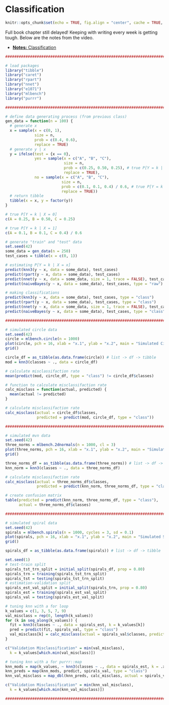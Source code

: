 # Classification

```r
knitr::opts_chunk$set(echo = TRUE, fig.align = "center", cache = TRUE, autodep = TRUE)
```

Full book chapter still delayed! Keeping with writing every week is getting tough. Below are the notes from the video.

- [**Notes:** Classification](files/classification.pdf)

<!-- TODO: add confusion matrix, and plot? -->

<!-- This chapter continues our discussion of **supervised learning** by introducing the **classification** tasks. Like regression, we will focus on the conditional distribution of the response. -->

<!-- Specifically, we will discuss: -->

<!-- - The setup for the **classification** task.  -->
<!-- - The **Bayes classifier** and **Bayes error**. -->
<!-- - Estimating **conditional probabilities**. -->
<!-- - Two simple **metrics** for the classification task. -->

<!-- ## R Setup and Source -->

<!-- ```{r packages, warning = FALSE, message = FALSE} -->
<!-- library(tibble)     # data frame printing -->
<!-- library(dplyr)      # data manipulation -->

<!-- library(knitr)      # creating tables -->
<!-- library(kableExtra) # styling tables -->
<!-- ``` -->

<!-- Additionally, objects from `ggplot2`, `GGally`, and `ISLR` are accessed. Recall that the [Welcome](index.html) chapter contains directions for installing all necessary packages for following along with the text. The R Markdown source is provided as some code, mostly for creating plots, has been suppressed from the rendered document that you are currently reading. -->

<!-- - **R Markdown Source:** [`classification.Rmd`](classification.Rmd) -->

<!-- ## Data Setup -->

<!-- ## Mathematical Setup -->

<!-- ## Example -->

<!-- ```{r, echo = FALSE} -->
<!-- set.seed(1) -->
<!-- joint_probs = round(1:12 / sum(1:12), 2) -->
<!-- joint_probs = sample(joint_probs) -->
<!-- joint_dist = matrix(data  = joint_probs, nrow = 3, ncol = 4) -->
<!-- colnames(joint_dist) = c("$X = 1$", "$X = 2$", "$X = 3$", "$X = 4$") -->
<!-- rownames(joint_dist) = c("$Y = A$", "$Y = B$", "$Y = C$") -->
<!-- joint_dist %>% -->
<!--   kable() %>% -->
<!--   kable_styling("striped", full_width = FALSE) %>% -->
<!--   column_spec(column = 1, bold = TRUE, background = "white", border_right = TRUE) -->
<!-- ``` -->

<!-- ```{r, echo = FALSE} -->
<!-- # marginal distribution of Y -->
<!-- t(colSums(joint_dist)) %>% kable() %>% kable_styling(full_width = FALSE) -->
<!-- ``` -->

<!-- ```{r, echo = FALSE} -->
<!-- # marginal distribution of X -->
<!-- t(rowSums(joint_dist)) %>% kable() %>% kable_styling(full_width = FALSE) -->
<!-- ``` -->






<!-- ## Bayes Classifier -->

<!-- - TODO: Not the same as naïve Bayes classifier -->

<!-- $$ -->
<!-- p_k(x) = P\left[ Y = k \mid X = x \right] -->
<!-- $$ -->

<!-- $$ -->
<!-- C^B(x) = \underset{k \in \{1, 2, \ldots K\}}{\text{argmax}} P\left[ Y = k \mid X = x \right] -->
<!-- $$ -->

<!-- *** -->

<!-- ### Bayes Error Rate -->

<!-- $$ -->
<!-- 1 - \mathbb{E}_X\left[ \underset{k}{\text{max}} \ P[Y = k \mid X = x] \right] -->
<!-- $$ -->




<!-- ## Classification Metrics -->

<!-- ### Misclassification -->

<!-- ```{r} -->
<!-- calc_misclass = function(actual, predicted) { -->
<!--   mean(actual != predicted) -->
<!-- } -->
<!-- ``` -->

<!-- ### Accuracy -->

<!-- ```{r} -->
<!-- calc_accuracy = function(actual, predicted) { -->
<!--   mean(actual == predicted) -->
<!-- } -->
<!-- ``` -->

<!-- - TODO: math notation -->
<!-- - TODO: trn, tst, etc -->




















<!-- *** -->

<!-- ## STAT 432 Materials -->

<!-- - [**Slides** | Classification: Introduction](https://fall-2019.stat432.org/slides/classification.pdf) -->
<!-- - [**Code** | Some Classification Code](https://fall-2019.stat432.org/misc/some-class-code-for-class.R) -->
<!-- - [**Slides** | Classification: Binary Classification](https://fall-2019.stat432.org/slides/binary-classification.pdf) -->
<!-- - [**Code** | Some Binary Classification Code](https://fall-2019.stat432.org/misc/some-binary-class-code-for-class.R) -->
<!-- - [**Slides** | Classification: Nonparametric Classification](https://fall-2019.stat432.org/slides/nonparametric-classification.pdf) -->
<!-- - [**Reading** | STAT 420: Logistic Regression](https://daviddalpiaz.github.io/appliedstats/logistic-regression.html) -->
<!-- - [**Slides** | Classification: Logistic Regression](https://fall-2019.stat432.org/slides/logistic-regression.pdf) -->

<!-- *** -->

<!-- ```{r, include = FALSE}  -->
<!-- knitr::opts_chunk$set(cache = TRUE, autodep = TRUE, fig.align = "center") -->
<!-- ``` -->

<!-- ```{r, message = FALSE, warning = FALSE} -->
<!-- library("dplyr") -->
<!-- library("knitr") -->
<!-- library("kableExtra") -->
<!-- library("tibble") -->
<!-- library("caret") -->
<!-- library("rpart") -->
<!-- library("nnet") -->
<!-- ``` -->




<!-- ## Building a Classifier -->

<!-- $$ -->
<!-- \hat{p}_k(x) = \hat{P}\left[ Y = k \mid X = x \right] -->
<!-- $$ -->

<!-- $$ -->
<!-- \hat{C}(x) = \underset{k \in \{1, 2, \ldots K\}}{\text{argmax}} \hat{p}_k(x) -->
<!-- $$ -->

<!-- - TODO: first estimation conditional distribution, then classify to label with highest probability -->




<!-- ```{r} -->
<!-- gen_data = function(n = 100) { -->
<!--   x = sample(c(0, 1), prob = c(0.4, 0.6), size = n, replace = TRUE) -->
<!--   y = ifelse(test = {x == 0}, -->
<!--              yes = sample(c("A", "B", "C"), size = n, prob = c(0.25, 0.50, 0.25), replace = TRUE), -->
<!--              no = sample(c("A", "B", "C"), size = n, prob = c(0.1, 0.1, 0.4) / 0.6, replace = TRUE)) -->

<!--   tibble(x = x, y = factor(y)) -->
<!-- } -->

<!-- test_cases = tibble(x = c(0, 1)) -->

<!-- set.seed(42) -->
<!-- some_data = gen_data() -->

<!-- predict(knn3(y ~ x, data = some_data), test_cases) -->
<!-- predict(rpart(y ~ x, data = some_data), test_cases) -->
<!-- predict(multinom(y ~ x, data = some_data, trace = FALSE), test_cases, type = "prob") -->
<!-- ``` -->

<!-- ## Modeling -->

<!-- ### Linear Models -->

<!-- - TODO: use `nnet::multinom` -->
<!--     - in place of `glm()`? always? -->

<!-- ### k-Nearest Neighbors -->

<!-- - TODO: use `caret::knn3()` -->

<!-- ### Decision Trees -->

<!-- - TODO: use `rpart::rpart()` -->











```r
################################################################################

# load packages
library("tibble")
library("caret")
library("rpart")
library("nnet")
library("e1071")
library("mlbench")
library("purrr")

################################################################################

# define data generating process (from previous class)
gen_data = function(n = 100) {
  # generate x
  x = sample(x = c(0, 1), 
             size = n, 
             prob = c(0.4, 0.6), 
             replace = TRUE)
  # generate y | x
  y = ifelse(test = {x == 0},
             yes = sample(x = c("A", "B", "C"), 
                          size = n, 
                          prob = c(0.25, 0.50, 0.25), # true P[Y = k | X = 0]
                          replace = TRUE),
             no = sample(x = c("A", "B", "C"), 
                         size = n, 
                         prob = c(0.1, 0.1, 0.4) / 0.6, # true P[Y = k | X = 1]
                         replace = TRUE))
  # return tibble
  tibble(x = x, y = factor(y))
}

# true P[Y = k | X = 0]
c(A = 0.25, B = 0.50, C = 0.25)

# true P[Y = k | X = 1]
c(A = 0.1, B = 0.1, C = 0.4) / 0.6

# generate "train" and "test" data
set.seed(42)
some_data = gen_data(n = 250)
test_cases = tibble(x = c(0, 1))

# estimating P[Y = k | X = x]
predict(knn3(y ~ x, data = some_data), test_cases)
predict(rpart(y ~ x, data = some_data), test_cases)
predict(nnet(y ~ x, data = some_data, size = 1, trace = FALSE), test_cases)
predict(naiveBayes(y ~ x, data = some_data), test_cases, type = "raw")

# making classifications
predict(knn3(y ~ x, data = some_data), test_cases, type = "class")
predict(rpart(y ~ x, data = some_data), test_cases, type = "class")
predict(nnet(y ~ x, data = some_data, size = 1, trace = FALSE), test_cases, type = "class")
predict(naiveBayes(y ~ x, data = some_data), test_cases, type = "class")

################################################################################

# simulated circle data
set.seed(42)
circle = mlbench.circle(n = 1000)
plot(circle, pch = 16, xlab = "x.1", ylab = "x.2", main = "Simulated Circle Data")
grid()

circle_df = as_tibble(as.data.frame(circle)) # list -> df -> tibble
mod = knn3(classes ~ ., data = circle_df)

# calculate misclassifaction rate
mean(predict(mod, circle_df, type = "class") != circle_df$classes)

# function to calculate misclassifaction rate
calc_misclass = function(actual, predicted) {
  mean(actual != predicted)
}

# calculate misclassifaction rate
calc_misclass(actual = circle_df$classes,
              predicted = predict(mod, circle_df, type = "class"))

################################################################################

# simulated mvn data
set.seed(42)
three_norms = mlbench.2dnormals(n = 1000, cl = 3)
plot(three_norms, pch = 16, xlab = "x.1", ylab = "x.2", main = "Simulated MVN Data")
grid()

three_norms_df = as_tibble(as.data.frame(three_norms)) # list -> df -> tibble
knn_norm = knn3(classes ~ ., data = three_norms_df)

# calculate misclassifaction rate
calc_misclass(actual = three_norms_df$classes,
              predicted = predict(knn_norm, three_norms_df, type = "class"))

# create confusion matrix
table(predicted = predict(knn_norm, three_norms_df, type = "class"),
      actual = three_norms_df$classes)

################################################################################

# simulated spiral data
set.seed(42)
spirals = mlbench.spirals(n = 1000, cycles = 3, sd = 0.1)
plot(spirals, pch = 16, xlab = "x.1", ylab = "x.2", main = "Simulated Spiral Data")
grid()

spirals_df = as_tibble(as.data.frame(spirals)) # list -> df -> tibble

set.seed(1)
# test-train split
spirals_tst_trn_split = initial_split(spirals_df, prop = 0.80)
spirals_trn = training(spirals_tst_trn_split)
spirals_tst = testing(spirals_tst_trn_split)
# estimation-validation split
spirals_est_val_split = initial_split(spirals_trn, prop = 0.80)
spirals_est = training(spirals_est_val_split)
spirals_val = testing(spirals_est_val_split)

# tuning knn with a for loop
k_values = c(1, 3, 5, 7, 9)
val_misclass = rep(0, length(k_values))
for (k in seq_along(k_values)) {
  fit = knn3(classes ~ ., data = spirals_est, k = k_values[k])
  pred = predict(fit, spirals_val, type = "class")
  val_misclass[k] = calc_misclass(actual = spirals_val$classes, predicted = pred)
}

c("Validation Misclassification" = min(val_misclass), 
  k = k_values[which.min(val_misclass)])

# tuning knn with a for purrr::map
knn_mods = map(k_values, ~ knn3(classes ~ ., data = spirals_est, k = .x))
knn_preds = map(knn_mods, predict, spirals_val, type = "class")
knn_val_misclass = map_dbl(knn_preds, calc_misclass, actual = spirals_val$classes)

c("Validation Misclassification" = min(knn_val_misclass), 
  k = k_values[which.min(knn_val_misclass)])

################################################################################
```







